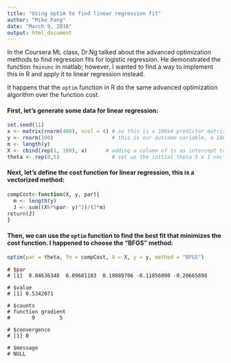 ```yaml
---
title: "Using optim to find linear regression fit"
author: "Mike Fang"
date: "March 9, 2016"
output: html_document
---
```


In the Coursera ML class, Dr.Ng talked about the advanced optimization methods to find
regression fits for logistic regression. He demonstrated the function `fminunc` in matlab; however, I wanted to find a way to implement this in R and apply it to linear regression instead. 

It happens that the `optim` function in R do the same advanced optimization algorithm over the function cost. 

#### First, let's generate some data for linear regression:
```r
set.seed(11)
x <- matrix(rnorm(400), ncol = 4) # so this is a 100x4 predictor matrix 
y <- rnorm(100)                   # this is our outcome variable, a 100x1 vector
m <- length(y)  
X <- cbind(rep(1, 100), x)      # adding a column of 1s as intercept to the design matrix X (100 x 5)
theta <- rep(0,5)                 # set up the initial theta 5 x 1 vector
```

#### Next, let's define the cost function for linear regression, this is a vectorized method:
```r
compCost<-function(X, y, par){  
  m <- length(y)
  J <- sum((X%*%par- y)^2)/(2*m)
return(J) 
}
```
#### Then, we can use the `optim` function to find the best fit that minimizes the cost function. I happened to choose the "BFGS" method:
```r
optim(par = theta, fn = compCost, X = X, y = y, method = "BFGS")
```
```
# $par
# [1]  0.04636348  0.09681103  0.10089706 -0.11856090 -0.20665898

# $value
# [1] 0.5342071
 
# $counts
# function gradient 
#       9        5 

# $convergence
# [1] 0

# $message
# NULL
```
